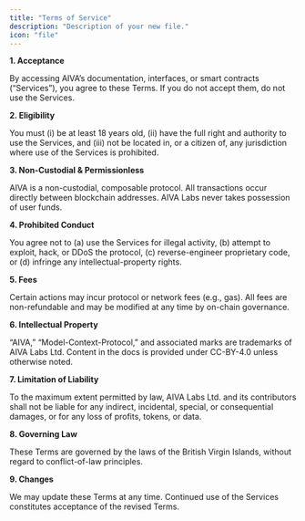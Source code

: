 ```yaml
---
title: "Terms of Service"
description: "Description of your new file."
icon: "file"
---
```


**1\. Acceptance**

By accessing AIVA’s documentation, interfaces, or smart contracts (“Services”), you agree to these Terms.  If you do not accept them, do not use the Services.

**2\. Eligibility**

You must (i) be at least 18 years old, (ii) have the full right and authority to use the Services, and (iii) not be located in, or a citizen of, any jurisdiction where use of the Services is prohibited.

**3\. Non-Custodial & Permissionless**

AIVA is a non-custodial, composable protocol.  All transactions occur directly between blockchain addresses.  AIVA Labs never takes possession of user funds.

**4\. Prohibited Conduct**

You agree not to (a) use the Services for illegal activity, (b) attempt to exploit, hack, or DDoS the protocol, (c) reverse-engineer proprietary code, or (d) infringe any intellectual-property rights.

**5\. Fees**

Certain actions may incur protocol or network fees (e.g., gas).  All fees are non-refundable and may be modified at any time by on-chain governance.

**6\. Intellectual Property**

“AIVA,” “Model-Context-Protocol,” and associated marks are trademarks of AIVA Labs Ltd.  Content in the docs is provided under CC-BY-4.0 unless otherwise noted.

**7\. Limitation of Liability**

To the maximum extent permitted by law, AIVA Labs Ltd. and its contributors shall not be liable for any indirect, incidental, special, or consequential damages, or for any loss of profits, tokens, or data.

**8\. Governing Law**

These Terms are governed by the laws of the British Virgin Islands, without regard to conflict-of-law principles.

**9\. Changes**

We may update these Terms at any time.  Continued use of the Services constitutes acceptance of the revised Terms.
